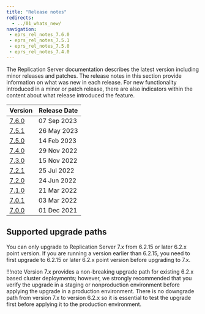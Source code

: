 ```yaml
---
title: "Release notes"
redirects:
  - ../01_whats_new/
navigation:
 - eprs_rel_notes_7.6.0
 - eprs_rel_notes_7.5.1
 - eprs_rel_notes_7.5.0
 - eprs_rel_notes_7.4.0
---
```



The Replication Server documentation describes the latest version including minor releases and patches. The release notes in this section provide information on what was new in each release. For new functionality introduced in a minor or patch release, there are also indicators within the content about what release introduced the feature.

| Version                          | Release Date | 
| -------------------------------- | ------------ |
| [7.6.0](eprs_rel_notes_7.6.0)    | 07 Sep 2023 |
| [7.5.1](eprs_rel_notes_7.5.1)    | 26 May 2023 |
| [7.5.0](eprs_rel_notes_7.5.0)    | 14 Feb 2023 |
| [7.4.0](eprs_rel_notes_7.4.0)    | 29 Nov 2022 |
| [7.3.0](15_eprs_rel_notes_7.3.0) | 15 Nov 2022 |
| [7.2.1](16_eprs_rel_notes_7.2.1) | 25 Jul 2022 |
| [7.2.0](17_eprs_rel_notes_7.2.0) | 24 Jun 2022 |
| [7.1.0](18_eprs_rel_notes_7.1.0) | 21 Mar 2022 |
| [7.0.1](19_eprs_rel_notes_7.0.1) | 03 Mar 2022 |
| [7.0.0](20_eprs_rel_notes_7.0.0) | 01 Dec 2021 |

## Supported upgrade paths

You can only upgrade to Replication Server 7.x from 6.2.15 or later 6.2.x point version. If you are running a version earlier than 6.2.15, you need to first upgrade to 6.2.15 or later 6.2.x point version before upgrading to 7.x.

!!!note
   Version 7.x provides a non-breaking upgrade path for existing 6.2.x based cluster deployments; however, we strongly recommended that you verify the upgrade in a staging or nonproduction environment before applying the upgrade in a production environment. There is no downgrade path from version 7.x to version 6.2.x so it is essential to test the upgrade first before applying it to the production environment.  

